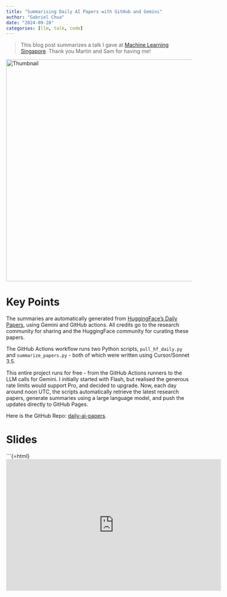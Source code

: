 ```yaml
---
title: "Summarising Daily AI Papers with GitHub and Gemini"
author: "Gabriel Chua"
date: "2024-09-28"
categories: [llm, talk, code]
---
```


> This blog post summarizes a talk I gave at [Machine Learning Singapore](https://www.meetup.com/machine-learning-singapore/). Thank you Martin and Sam for having me!

<img src="thumbnail.png" alt="Thumbnail" width="600"/>

# Key Points

The summaries are automatically generated from [HuggingFace's Daily Papers](https://huggingface.co/papers), using Gemini and GitHub actions. All credits go to the research community for sharing and the HuggingFace community for curating these papers.

The GitHub Actions workflow runs two Python scripts, `pull_hf_daily.py` and `summarize_papers.py` - both of which were written using Cursor/Sonnet 3.5.

This entire project runs for free - from the GitHub Actions runners to the LLM calls for Gemini. I initially started with Flash, but realised the generous rate limits would support Pro, and decided to upgrade. Now, each day around noon UTC, the scripts automatically retrieve the latest research papers, generate summaries using a large language model, and push the updates directly to GitHub Pages. 

Here is the GitHub Repo: [daily-ai-papers](https://github.com/gabriel-chua/daily-ai-papers).

# Slides

```{=html}
<iframe src="https://docs.google.com/presentation/d/e/2PACX-1vTdi2fVPhz6840Eh7b9ZTHTxhscSrPcbBnW2eO4U_8AXVx9pyJg-S_R3MvPHVFPZvgJASIgW2c97dCh/embed?start=false&loop=false&delayms=3000" frameborder="0" width="581" height="356" allowfullscreen="true" mozallowfullscreen="true" webkitallowfullscreen="true"></iframe>
